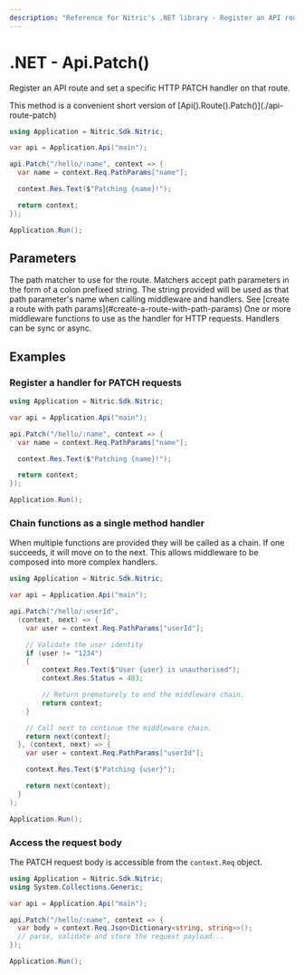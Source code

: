 ```yaml
---
description: "Reference for Nitric's .NET library - Register an API route and set a specific HTTP PATCH handler on that route."
---
```


# .NET - Api.Patch()

Register an API route and set a specific HTTP PATCH handler on that route.

<Note>
  This method is a convenient short version of
  [Api().Route().Patch()](./api-route-patch)
</Note>

```csharp
using Application = Nitric.Sdk.Nitric;

var api = Application.Api("main");

api.Patch("/hello/:name", context => {
  var name = context.Req.PathParams["name"];

  context.Res.Text($"Patching {name}!");

  return context;
});

Application.Run();
```

## Parameters

<Properties>
  <Property name="match" type="string" required>
    The path matcher to use for the route. Matchers accept path parameters in
    the form of a colon prefixed string. The string provided will be used as
    that path parameter's name when calling middleware and handlers. See [create
    a route with path params](#create-a-route-with-path-params)
  </Property>
  <Property
    name="...middleware"
    type="Middleware&lt;HttpContext&gt; or Func&lt;HttpContext, HttpContext&gt;"
    required
  >
    One or more middleware functions to use as the handler for HTTP requests.
    Handlers can be sync or async.
  </Property>
</Properties>

## Examples

### Register a handler for PATCH requests

```csharp
using Application = Nitric.Sdk.Nitric;

var api = Application.Api("main");

api.Patch("/hello/:name", context => {
  var name = context.Req.PathParams["name"];

  context.Res.Text($"Patching {name}!");

  return context;
});

Application.Run();
```

### Chain functions as a single method handler

When multiple functions are provided they will be called as a chain. If one succeeds, it will move on to the next. This allows middleware to be composed into more complex handlers.

```csharp
using Application = Nitric.Sdk.Nitric;

var api = Application.Api("main");

api.Patch("/hello/:userId",
  (context, next) => {
    var user = context.Req.PathParams["userId"];

    // Validate the user identity
    if (user != "1234")
    {
        context.Res.Text($"User {user} is unauthorised");
        context.Res.Status = 403;

        // Return prematurely to end the middleware chain.
        return context;
    }

    // Call next to continue the middleware chain.
    return next(context);
  }, (context, next) => {
    var user = context.Req.PathParams["userId"];

    context.Res.Text($"Patching {user}");

    return next(context);
  }
);

Application.Run();
```

### Access the request body

The PATCH request body is accessible from the `context.Req` object.

```csharp
using Application = Nitric.Sdk.Nitric;
using System.Collections.Generic;

var api = Application.Api("main");

api.Patch("/hello/:name", context => {
  var body = context.Req.Json<Dictionary<string, string>>();
  // parse, validate and store the request payload...
});

Application.Run();
```
